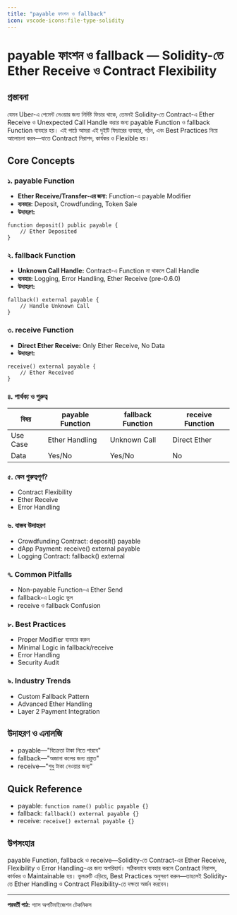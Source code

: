 ```yaml
---
title: "payable ফাংশন ও fallback"
icon: vscode-icons:file-type-solidity
---
```


# payable ফাংশন ও fallback — Solidity-তে Ether Receive ও Contract Flexibility

## প্রস্তাবনা

যেমন Uber-এ পেমেন্ট নেওয়ার জন্য নির্দিষ্ট ফিচার থাকে, তেমনই Solidity-তে Contract-এ Ether Receive ও Unexpected Call Handle করার জন্য payable Function ও fallback Function ব্যবহার হয়। এই পাঠে আমরা এই দুইটি ফিচারের ব্যবহার, গঠন, এবং Best Practices নিয়ে আলোচনা করব—যাতে Contract নিরাপদ, কার্যকর ও Flexible হয়।

## Core Concepts

### ১. payable Function
- **Ether Receive/Transfer-এর জন্য:** Function-এ payable Modifier
- **ব্যবহার:** Deposit, Crowdfunding, Token Sale
- **উদাহরণ:**
```solidity
function deposit() public payable {
    // Ether Deposited
}
```

### ২. fallback Function
- **Unknown Call Handle:** Contract-এ Function না থাকলে Call Handle
- **ব্যবহার:** Logging, Error Handling, Ether Receive (pre-0.6.0)
- **উদাহরণ:**
```solidity
fallback() external payable {
    // Handle Unknown Call
}
```

### ৩. receive Function
- **Direct Ether Receive:** Only Ether Receive, No Data
- **উদাহরণ:**
```solidity
receive() external payable {
    // Ether Received
}
```

### ৪. পার্থক্য ও গুরুত্ব
| বিষয়         | payable Function   | fallback Function   | receive Function  |
|--------------|-------------------|--------------------|-------------------|
| Use Case     | Ether Handling    | Unknown Call       | Direct Ether      |
| Data         | Yes/No            | Yes/No             | No                |

### ৫. কেন গুরুত্বপূর্ণ?
- Contract Flexibility
- Ether Receive
- Error Handling

### ৬. বাস্তব উদাহরণ
- Crowdfunding Contract: deposit() payable
- dApp Payment: receive() external payable
- Logging Contract: fallback() external

### ৭. Common Pitfalls
- Non-payable Function-এ Ether Send
- fallback-এ Logic ভুল
- receive ও fallback Confusion

### ৮. Best Practices
- Proper Modifier ব্যবহার করুন
- Minimal Logic in fallback/receive
- Error Handling
- Security Audit

### ৯. Industry Trends
- Custom Fallback Pattern
- Advanced Ether Handling
- Layer 2 Payment Integration

## উদাহরণ ও এনালজি
- payable—"বিক্রেতা টাকা নিতে পারবে"
- fallback—"অজানা কলের জন্য প্রস্তুত"
- receive—"শুধু টাকা নেওয়ার জন্য"

## Quick Reference

- payable: `function name() public payable {}`
- fallback: `fallback() external payable {}`
- receive: `receive() external payable {}`

## উপসংহার

payable Function, fallback ও receive—Solidity-তে Contract-এর Ether Receive, Flexibility ও Error Handling-এর জন্য অপরিহার্য। সঠিকভাবে ব্যবহার করলে Contract নিরাপদ, কার্যকর ও Maintainable হয়। ভুলত্রুটি এড়িয়ে, Best Practices অনুসরণ করুন—তাহলেই Solidity-তে Ether Handling ও Contract Flexibility-তে দক্ষতা অর্জন করবেন।

---

**পরবর্তী পাঠ:** গ্যাস অপটিমাইজেশন টেকনিকস
